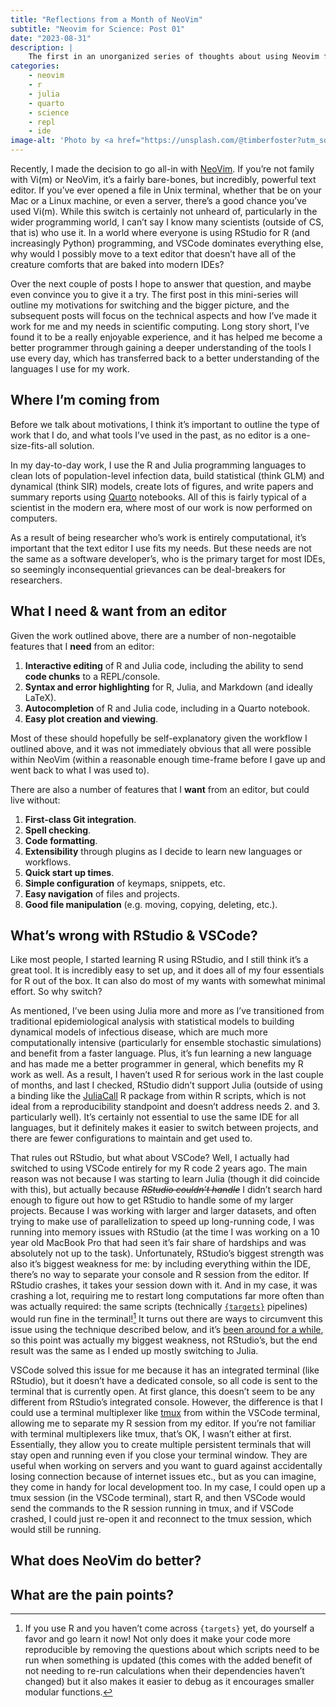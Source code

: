```yaml
---
title: "Reflections from a Month of NeoVim"
subtitle: "Neovim for Science: Post 01"
date: "2023-08-31"
description: |
    The first in an unorganized series of thoughts about using Neovim for scientific computing.
categories:
    - neovim
    - r
    - julia
    - quarto
    - science
    - repl
    - ide
image-alt: 'Photo by <a href="https://unsplash.com/@timberfoster?utm_source=unsplash&utm_medium=referral&utm_content=creditCopyText">Tim Foster</a> on <a href="https://unsplash.com/photos/qefCF3r4Eoc?utm_source=unsplash&utm_medium=referral&utm_content=creditCopyText">Unsplash</a>'
---
```


Recently, I made the decision to go all-in with [NeoVim](https://neovim.io).
If you're not family with Vi(m) or NeoVim, it's a fairly bare-bones, but incredibly, powerful text editor.
If you've ever opened a file in Unix terminal, whether that be on your Mac or a Linux machine, or even a server, there's a good chance you've used Vi(m).
While this switch is certainly not unheard of, particularly in the wider programming world, I can't say I know many scientists (outside of CS, that is) who use it.
In a world where everyone is using RStudio for R (and increasingly Python) programming, and VSCode dominates everything else, why would I possibly move to a text editor that doesn't have all of the creature comforts that are baked into modern IDEs?

Over the next couple of posts I hope to answer that question, and maybe even convince you to give it a try.
The first post in this mini-series will outline my motivations for switching and the bigger picture, and the subsequent posts will focus on the technical aspects and how I've made it work for me and my needs in scientific computing.
Long story short, I've found it to be a really enjoyable experience, and it has helped me become a better programmer through gaining a deeper understanding of the tools I use every day, which has transferred back to a better understanding of the languages I use for my work.

## Where I'm coming from

Before we talk about motivations, I think it's important to outline the type of work that I do, and what tools I've used in the past, as no editor is a one-size-fits-all solution.

In my day-to-day work, I use the R and Julia programming languages to clean lots of population-level infection data, build statistical (think GLM) and dynamical (think SIR) models, create lots of figures, and write papers and summary reports using [Quarto](https://quarto.org) notebooks.
All of this is fairly typical of a scientist in the modern era, where most of our work is now performed on computers.

As a result of being researcher who's work is entirely computational, it's important that the text editor I use fits my needs.
But these needs are not the same as a software developer's, who is the primary target for most IDEs, so seemingly inconsequential grievances can be deal-breakers for researchers.


## What I need & want from an editor

Given the work outlined above, there are a number of non-negotaible features that I **need** from an editor:

<div class="box" style="padding-bottom:0">
1. **Interactive editing** of R and Julia code, including the ability to send **code chunks** to a REPL/console.
2. **Syntax and error highlighting** for R, Julia, and Markdown (and ideally LaTeX).
3. **Autocompletion** of R and Julia code, including in a Quarto notebook.
4. **Easy plot creation and viewing**.
</div>

Most of these should hopefully be self-explanatory given the workflow I outlined above, and it was not immediately obvious that all were possible within NeoVim (within a reasonable enough time-frame before I gave up and went back to what I was used to).

There are also a number of features that I **want** from an editor, but could live without:

<div class="box" style="padding-bottom:0">
1. **First-class Git integration**.
2. **Spell checking**.
3. **Code formatting**.
4. **Extensibility** through plugins as I decide to learn new languages or workflows.
5. **Quick start up times**.
6. **Simple configuration** of keymaps, snippets, etc.
7. **Easy navigation** of files and projects.
8. **Good file manipulation** (e.g. moving, copying, deleting, etc.).
</div>

## What's wrong with RStudio & VSCode?

Like most people, I started learning R using RStudio, and I still think it's a great tool.
It is incredibly easy to set up, and it does all of my four essentials for R out of the box.
It can also do most of my wants with somewhat minimal effort.
So why switch?

As mentioned, I've been using Julia more and more as I've transitioned from traditional epidemiological analysis with statistical models to building dynamical models of infectious disease, which are much more computationally intensive (particularly for ensemble stochastic simulations) and benefit from a faster language.
Plus, it's fun learning a new language and has made me a better programmer in general, which benefits my R work as well.
As a result, I haven't used R for serious work in the last couple of months, and last I checked, RStudio didn't support Julia (outside of using a binding like the [JuliaCall](https://github.com/Non-Contradiction/JuliaCall) R package from within R scripts, which is not ideal from a reproducibility standpoint and doesn't address needs 2. and 3. particularly well).
It's certainly not essential to use the same IDE for all languages, but it definitely makes it easier to switch between projects, and there are fewer configurations to maintain and get used to.

That rules out RStudio, but what about VSCode?
Well, I actually had switched to using VSCode entirely for my R code 2 years ago.
The main reason was not because I was starting to learn Julia (though it did coincide with this), but actually because ~~*RStudio couldn't handle*~~ I didn't search hard enough to figure out how to get RStudio to handle some of my larger projects.
Because I was working with larger and larger datasets, and often trying to make use of parallelization to speed up long-running code, I was running into memory issues with RStudio (at the time I was working on a 10 year old MacBook Pro that had seen it's fair share of hardships and was absolutely not up to the task).
Unfortunately, RStudio's biggest strength was also it's biggest weakness for me: by including everything within the IDE, there's no way to separate your console and R session from the editor.
If RStudio crashes, it takes your session down with it.
And in my case, it was crashing a lot, requiring me to restart long computations far more often than was actually required: the same scripts (technically [`{targets}`](https://books.ropensci.org/targets/) pipelines) would run fine in the terminal!^[If you use R and you haven't come across `{targets}` yet, do yourself a favor and go learn it now! Not only does it make your code more reproducible by removing the questions about which scripts need to be run when something is updated (this comes with the added benefit of not needing to re-run calculations when their dependencies haven't changed) but it also makes it easier to debug as it encourages smaller modular functions.]
It turns out there are ways to circumvent this issue using the technique described below, and it's [been around for a while](https://www.r-bloggers.com/2018/09/4-ways-to-be-more-productive-using-rstudios-terminal/), so this point was actually my biggest weakness, not RStudio's, but the end result was the same as I ended up mostly switching to Julia.

VSCode solved this issue for me because it has an integrated terminal (like RStudio), but it doesn't have a dedicated console, so all code is sent to the terminal that is currently open.
At first glance, this doesn't seem to be any different from RStudio's integrated console.
However, the difference is that I could use a terminal multiplexer like [tmux](https://github.com/tmux/tmux/wiki/Getting-Started) from within the VSCode terminal, allowing me to separate my R session from my editor.
If you're not familiar with terminal multiplexers like tmux, that's OK, I wasn't either at first.
Essentially, they allow you to create multiple persistent terminals that will stay open and running even if you close your terminal window.
They are useful when working on servers and you want to guard against accidentally losing connection because of internet issues etc., but as you can imagine, they come in handy for local development too.
In my case, I could open up a tmux session (in the VSCode terminal), start R, and then VSCode would send the commands to the R session running in tmux, and if VSCode crashed, I could just re-open it and reconnect to the tmux session, which would still be running.




## What does NeoVim do better?

## What are the pain points?

